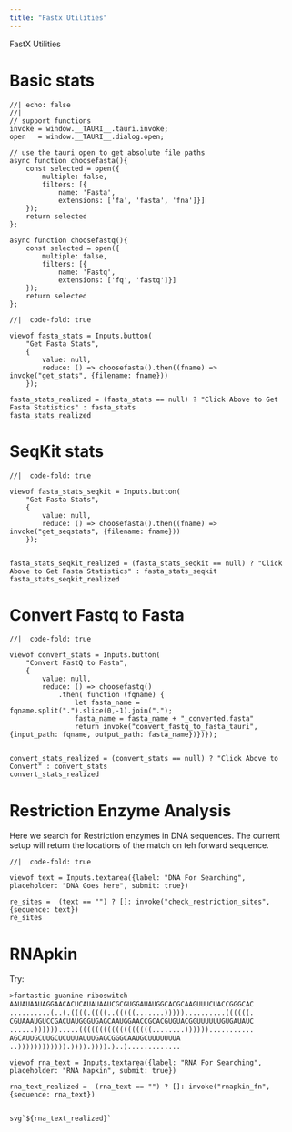```yaml
---
title: "Fastx Utilities"
---
```


FastX Utilities


# Basic stats


```ojs
//| echo: false
//| 
// support functions
invoke = window.__TAURI__.tauri.invoke;
open   = window.__TAURI__.dialog.open;

// use the tauri open to get absolute file paths
async function choosefasta(){
    const selected = open({
        multiple: false,
        filters: [{
            name: 'Fasta',
            extensions: ['fa', 'fasta', 'fna']}]
    });
    return selected
};

async function choosefastq(){
    const selected = open({
        multiple: false,
        filters: [{
            name: 'Fastq',
            extensions: ['fq', 'fastq']}]
    });
    return selected
};

```


```ojs
//|  code-fold: true

viewof fasta_stats = Inputs.button(
    "Get Fasta Stats", 
    { 
        value: null, 
        reduce: () => choosefasta().then((fname) => invoke("get_stats", {filename: fname})) 
    });

fasta_stats_realized = (fasta_stats == null) ? "Click Above to Get Fasta Statistics" : fasta_stats
fasta_stats_realized

```

# SeqKit stats

```ojs
//|  code-fold: true

viewof fasta_stats_seqkit = Inputs.button(
    "Get Fasta Stats", 
    { 
        value: null, 
        reduce: () => choosefasta().then((fname) => invoke("get_seqstats", {filename: fname})) 
    });


fasta_stats_seqkit_realized = (fasta_stats_seqkit == null) ? "Click Above to Get Fasta Statistics" : fasta_stats_seqkit
fasta_stats_seqkit_realized

```



# Convert Fastq to Fasta


```ojs
//|  code-fold: true

viewof convert_stats = Inputs.button(
    "Convert FastQ to Fasta", 
    { 
        value: null, 
        reduce: () => choosefastq()
            .then( function (fqname) {
                let fasta_name = fqname.split(".").slice(0,-1).join(".");
                fasta_name = fasta_name + "_converted.fasta"
                return invoke("convert_fastq_to_fasta_tauri", {input_path: fqname, output_path: fasta_name})})});


convert_stats_realized = (convert_stats == null) ? "Click Above to Convert" : convert_stats
convert_stats_realized

```



# Restriction Enzyme Analysis

Here we search for Restriction enzymes in DNA sequences. The current setup  will return the locations of the match on teh forward sequence.


```ojs
//|  code-fold: true

viewof text = Inputs.textarea({label: "DNA For Searching", placeholder: "DNA Goes here", submit: true})

re_sites =  (text == "") ? []: invoke("check_restriction_sites", {sequence: text})
re_sites

```



# RNApkin

Try:

```txt
>fantastic guanine riboswitch
AAUAUAAUAGGAACACUCAUAUAAUCGCGUGGAUAUGGCACGCAAGUUUCUACCGGGCAC
..........(..(.((((.((((..(((((.......)))))..........((((((.
CGUAAAUGUCCGACUAUGGGUGAGCAAUGGAACCGCACGUGUACGGUUUUUUGUGAUAUC
......)))))).....((((((((((((((((((........))))))...........
AGCAUUGCUUGCUCUUUAUUUGAGCGGGCAAUGCUUUUUUUA
..)))))))))))).)))).)))).)..).............
```


```ojs

viewof rna_text = Inputs.textarea({label: "RNA For Searching", placeholder: "RNA Napkin", submit: true})

rna_text_realized =  (rna_text == "") ? []: invoke("rnapkin_fn", {sequence: rna_text})


svg`${rna_text_realized}`


```